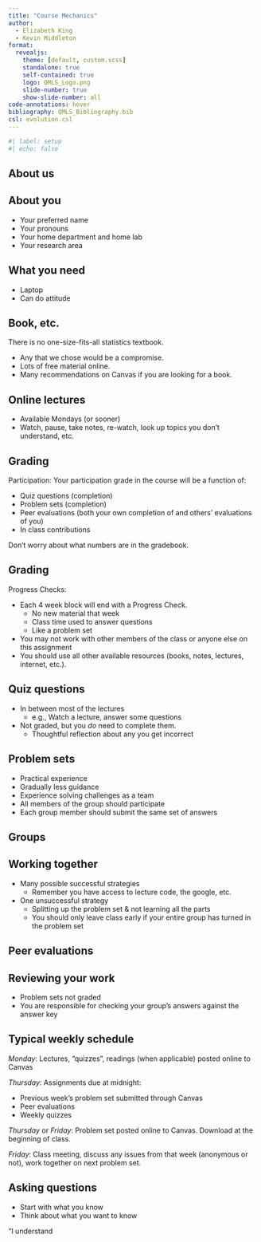 ```yaml
---
title: "Course Mechanics"
author:
  - Elizabeth King
  - Kevin Middleton
format:
  revealjs:
    theme: [default, custom.scss]
    standalone: true
    self-contained: true
    logo: QMLS_Logo.png
    slide-number: true
    show-slide-number: all
code-annotations: hover
bibliography: QMLS_Bibliography.bib
csl: evolution.csl
---
```


```r
#| label: setup
#| echo: false


```


## About us


## About you

- Your preferred name
- Your pronouns
- Your home department and home lab
- Your research area


## What you need

- Laptop
- Can do attitude


## Book, etc.

There is no one-size-fits-all statistics textbook.

- Any that we chose would be a compromise.
- Lots of free material online.
- Many recommendations on Canvas if you are looking for a book.


## Online lectures

- Available Mondays (or sooner)
- Watch, pause, take notes, re-watch, look up topics you don't understand, etc.


## Grading

Participation: Your participation grade in the course will be a function of:

- Quiz questions (completion)
- Problem sets (completion)
- Peer evaluations (both your own completion of and others' evaluations of you)
- In class contributions

Don't worry about what numbers are in the gradebook.


## Grading

Progress Checks:

- Each 4 week block will end with a Progress Check.
    - No new material that week
    - Class time used to answer questions
    - Like a problem set
- You may not work with other members of the class or anyone else on this assignment
- You should use all other available resources (books, notes, lectures, internet, etc.).


## Quiz questions

- In between most of the lectures
    - e.g., Watch a lecture, answer some questions
- Not graded, but you *do* need to complete them.
    - Thoughtful reflection about any you get incorrect


## Problem sets

- Practical experience
- Gradually less guidance
- Experience solving challenges as a team
- All members of the group should participate
- Each group member should submit the same set of answers


## Groups


## Working together

- Many possible successful strategies
    - Remember you have access to lecture code, the google, etc.
- One unsuccessful strategy
    - Splitting up the problem set & not learning all the parts
    - You should only leave class early if your entire group has turned in the problem set

## Peer evaluations


## Reviewing your work

- Problem sets not graded
- You are responsible for checking your group's answers against the answer key


## Typical weekly schedule

*Monday*: Lectures, "quizzes", readings (when applicable) posted online to Canvas

*Thursday*: Assignments due at midnight:

- Previous week's problem set submitted through Canvas
- Peer evaluations
- Weekly quizzes

*Thursday* or *Friday*: Problem set posted online to Canvas. Download at the beginning of class.

*Friday*: Class meeting, discuss any issues from that week (anonymous or not), work together on next problem set.

## Asking questions

- Start with what you know
- Think about what you want to know

"I understand 
